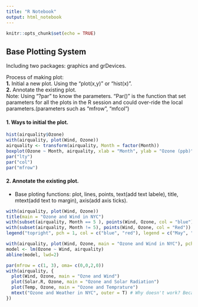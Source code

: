 ```yaml
---
title: "R Notebook"
output: html_notebook
---
```


```r
knitr::opts_chunk$set(echo = TRUE)
```

## Base Plotting System

Including two packages: graphics and grDevices.

Process of making plot:   
**1.**  Initial a new plot. Using the "plot(x,y)" or "hist(x)".  
**2.**  Annotate the existing plot.  
Note: Using “?par” to know the parameters.  "Par()" is the function that set
parameters for all the plots in the R session and could over-ride the local 
parameters.(parameters such as "mfrow", "mfcol")

#### 1. Ways to initial the plot.

```r
hist(airquality$Ozone)
with(airquality, plot(Wind, Ozone))
airquality <- transform(airquality, Month = factor(Month))
boxplot(Ozone ~ Month, airquality, xlab = "Month", ylab = "Ozone (ppb)")
par("lty")
par("col")
par("mfrow")
```
#### 2. Annotate the existing plot. 
+  Base ploting functions:
  plot, lines, points, text(add text labele), title, mtext(add text to margin), axis(add axis ticks).

```r
with(airquality, plot(Wind, Ozone))
title(main = "Ozone and Wind in NYC")
with(subset(airquality, Month == 5 ), points(Wind, Ozone, col = "blue"))
with(subset(airquality, Month != 5), points(Wind, Ozone, col = "Red"))
legend("topright", pch = 1, col = c("blue", "red"), legend = c("May", "Others"))

```

```r
with(airquality, plot(Wind, Ozone, main = "Ozone and Wind in NYC"), pch = 20)
model <- lm(Ozone ~ Wind, airquality)
abline(model, lwd=2)
```

```r
par(mfrow = c(1, 3), oma= c(0,0,2,0))
with(airquality, {
  plot(Wind, Ozone, main = "Ozne and Wind")
  plot(Solar.R, Ozone, main = "Ozone and Solar Radiation")
  plot(Temp, Ozone, main = "Ozone and Temprature")
  mtext("Ozone and Weather in NYC", outer = T) # Why doesn't work? Because the default oma is 0.
})
```

